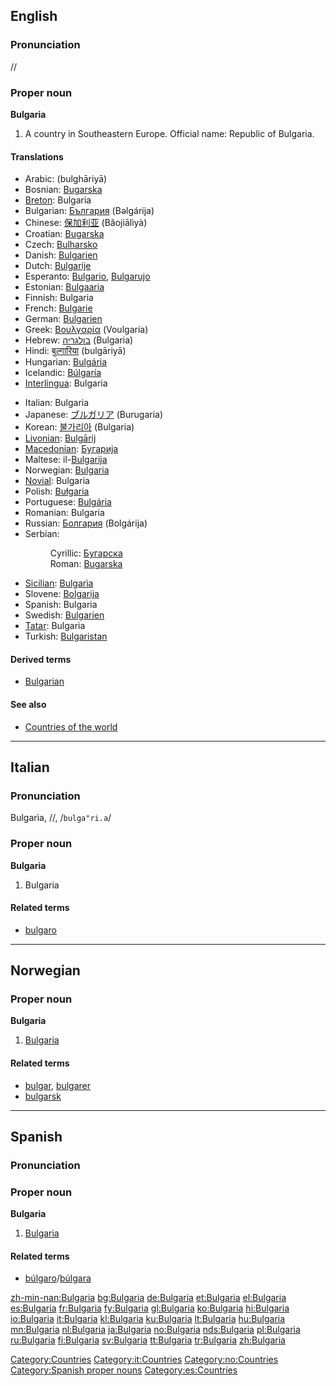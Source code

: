{{see|bulgaria}}
==English==

===Pronunciation===
/{{IPAchar|bʌlˈgeəriə}}/
{{wikipedia}}

===Proper noun===
'''Bulgaria'''

# A country in Southeastern Europe. Official name: Republic of Bulgaria.

====Translations====
{{top}}
* Arabic: {{ARchar|[[بلغاريا]]}} (bulghāriyā)
* Bosnian: [[Bugarska]] {{f}}
* [[Breton]]: Bulgaria
* Bulgarian: [[България]] (Bəlgárija) {{f}}
* Chinese: [[保加利亚]] (Bǎojiālìyà)
* Croatian: [[Bugarska]] {{f}}
* Czech: [[Bulharsko]] {{n}}
* Danish: [[Bulgarien]]
* Dutch: [[Bulgarije]]
* Esperanto: [[Bulgario]], [[Bulgarujo]]
* Estonian: [[Bulgaaria]]
* Finnish: Bulgaria
* French: [[Bulgarie]] {{f}}
* German: [[Bulgarien]] {{n}}
* Greek: [[Βουλγαρία]] (Voulgaría) {{f}}
* Hebrew: [[בולגריה]] (Bulgaria)
* Hindi: [[बुल्गारिया]] (bulgāriyā)
* Hungarian: [[Bulgária]]
* Icelandic: [[Búlgaría]] {{f}}
* [[Interlingua]]: Bulgaria
{{mid}}
* Italian: Bulgaria {{f}}
* Japanese: [[ブルガリア]] (Burugaria)
* Korean: [[불가리아]] (Bulgaria)
* [[Livonian]]: [[Bulgārij]]
* [[Macedonian]]: [[Бугарија]] {{f}}
* Maltese: il-[[Bulgarija]]
* Norwegian: [[#Norwegian|Bulgaria]]
* [[Novial]]: Bulgaria
* Polish: [[Bułgaria]] {{f}}
* Portuguese: [[Bulgária]] {{f}}
* Romanian: Bulgaria {{f}}
* Russian: [[Болгария]] (Bolgárija) {{f}}
* Serbian:
*: Cyrillic: [[Бугарска]] {{f}}
*: Roman: [[Bugarska#Serbian|Bugarska]] {{f}}
* [[Sicilian]]: [[Bulgarìa]] {{f}}
* Slovene: [[Bolgarija]] {{f}}
* Spanish: Bulgaria {{f}}
* Swedish: [[Bulgarien]]
* [[Tatar]]: Bulgaria
* Turkish: [[Bulgaristan]]
{{bottom}}

====Derived terms====
* [[Bulgarian]]

====See also====
* [[Countries of the world]]

[[Category:Countries]]

----

==Italian==

===Pronunciation===
Bulgarìa, /{{IPAchar|bulgaˈri.a}}/, /<tt>bulga"ri.a</tt>/

===Proper noun===
'''Bulgaria''' {{f}}

# Bulgaria

====Related terms====
* [[bulgaro]]

[[Category:it:Countries]]

----

==Norwegian==

===Proper noun===
'''Bulgaria'''

# [[#English|Bulgaria]]

====Related terms====
* [[bulgar]], [[bulgarer]]
* [[bulgarsk]]

[[Category:no:Countries]]

----

==Spanish==

===Pronunciation===
{{IPAchar|/bulˈɣarja/}}

===Proper noun===
'''Bulgaria''' {{f}}

# [[#English|Bulgaria]]

====Related terms====
* [[búlgaro]]/[[búlgara]]

[[Category:Spanish proper nouns]]
[[Category:es:Countries]]

[[zh-min-nan:Bulgaria]]
[[bg:Bulgaria]]
[[de:Bulgaria]]
[[et:Bulgaria]]
[[el:Bulgaria]]
[[es:Bulgaria]]
[[fr:Bulgaria]]
[[fy:Bulgaria]]
[[gl:Bulgaria]]
[[ko:Bulgaria]]
[[hi:Bulgaria]]
[[io:Bulgaria]]
[[it:Bulgaria]]
[[kl:Bulgaria]]
[[ku:Bulgaria]]
[[lt:Bulgaria]]
[[hu:Bulgaria]]
[[mn:Bulgaria]]
[[nl:Bulgaria]]
[[ja:Bulgaria]]
[[no:Bulgaria]]
[[nds:Bulgaria]]
[[pl:Bulgaria]]
[[ru:Bulgaria]]
[[fi:Bulgaria]]
[[sv:Bulgaria]]
[[tt:Bulgaria]]
[[tr:Bulgaria]]
[[zh:Bulgaria]]